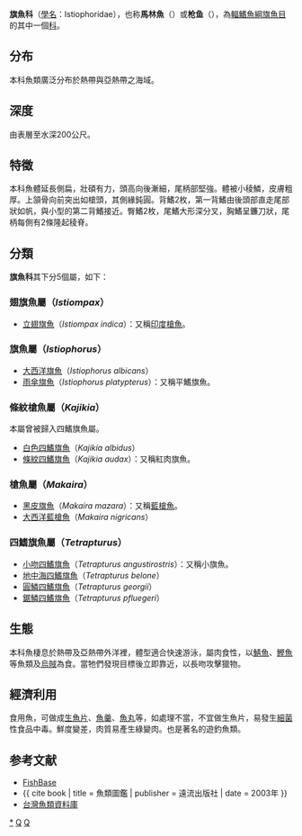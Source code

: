 {{Redirect2|馬林魚|位於[[佛羅里達州|佛羅里達州]][[邁阿密|邁阿密]]的[[美國職棒大聯盟|美國職棒大聯盟]]球隊|邁阿密馬林魚}}
{{Automatic taxobox
| taxon = Istiophoridae
| fossil_range = {{fossilrange|15|0|earliest=35}} [[中新世|中新世]]至现代
| image = Atlantic blue marlin.jpg
| image_caption = [[大西洋藍槍魚|大西洋藍槍魚]]（''Makaira nigricans''）
| authority = [[康斯坦丁·薩米埃爾·拉菲內克-施馬爾茨|Rafinesque]], 1810
| subdivision_ranks = [[屬|屬]]
| subdivision =
*見內文
}}
'''旗魚科'''（[[學名|學名]]：Istiophoridae），也称'''馬林魚'''（{{lang-en|marlin}}）或'''枪鱼'''（{{lang|en|spearfish}}），為[[輻鰭魚綱|輻鰭魚綱]][[旗魚目|旗魚目]]的其中一個[[科|科]]。

==分布==
本科魚類廣泛分布於熱帶與亞熱帶之海域。

==深度==
由表層至水深200公尺。

==特徵==
本科魚體延長側扁，壯碩有力，頭高向後漸細，尾柄部堅強。體被小稜鱗，皮膚粗厚。上頷骨向前突出如槍頭，其側緣鈍圓。背鰭2枚，第一背鰭由後頭部直走尾部狀如帆，與小型的第二背鰭接近。臀鰭2枚，尾鰭大形深分叉，胸鰭呈鐮刀狀，尾柄每側有2條隆起稜脊。

==分類==
'''旗魚科'''其下分5個屬，如下：
=== 翅旗魚屬（''Istiompax''） ===
*[[立翅旗魚|立翅旗魚]]（''Istiompax indica''）：又稱[[印度槍魚|印度槍魚]]。

=== 旗魚屬（''Istiophorus''） ===
*[[大西洋旗魚|大西洋旗魚]]（''Istiophorus albicans''）
*[[雨傘旗魚|雨傘旗魚]]（''Istiophorus platypterus''）：又稱平鰭旗魚。

=== 條紋槍魚屬（''Kajikia''） ===
本屬曾被歸入四鰭旗魚屬。
*[[白色四鰭旗魚|白色四鰭旗魚]]（''Kajikia albidus''）
*[[條紋四鰭旗魚|條紋四鰭旗魚]]（''Kajikia audax''）：又稱紅肉旗魚。

=== 槍魚屬（''Makaira''） ===
*[[黑皮旗魚|黑皮旗魚]]（''Makaira mazara''）：又稱[[藍槍魚|藍槍魚]]。
*[[大西洋藍槍魚|大西洋藍槍魚]]（''Makaira nigricans''）

=== 四鰭旗魚屬（''Tetrapturus''） ===
*[[小吻四鰭旗魚|小吻四鰭旗魚]]（''Tetrapturus angustirostris''）：又稱小旗魚。
*[[地中海四鰭旗魚|地中海四鰭旗魚]]（''Tetrapturus belone''）
*[[圓鱗四鰭旗魚|圓鱗四鰭旗魚]]（''Tetrapturus georgii''）
*[[鋸鱗四鰭旗魚|鋸鱗四鰭旗魚]]（''Tetrapturus pfluegeri''）

==生態==
本科魚棲息於熱帶及亞熱帶外洋裡，體型適合快速游泳，屬肉食性，以[[鯖魚|鯖魚]]、[[鰹魚|鰹魚]]等魚類及[[烏賊|烏賊]]為食。當牠們發現目標後立即靠近，以長吻攻擊獵物。

==經濟利用==
食用魚，可做成[[生魚片|生魚片]]、[[魚羹|魚羹]]、[[魚丸|魚丸]]等，如處理不當，不宜做生魚片，易發生[[細菌|細菌]]性食品中毒。鮮度變差，肉質易產生綠變肉。也是著名的遊釣魚類。

==参考文献==
*[http://www.fishbase.org FishBase] {{Wayback|url=http://www.fishbase.org/ |date=20171017132213 }}
*{{ cite book | title = 魚類圖鑑 | publisher = 遠流出版社 | date = 2003年 }}
*[http://fishdb.sinica.edu.tw/ 台灣魚類資料庫] {{Wayback|url=http://fishdb.sinica.edu.tw/ |date=20160304193340 }}
{{Taxonbar|from=Q30961}}

[[Category:旗魚科|*]]
[[Category:旗魚目|Q]]
[[Category:_1810年描述的分类群|Q]]